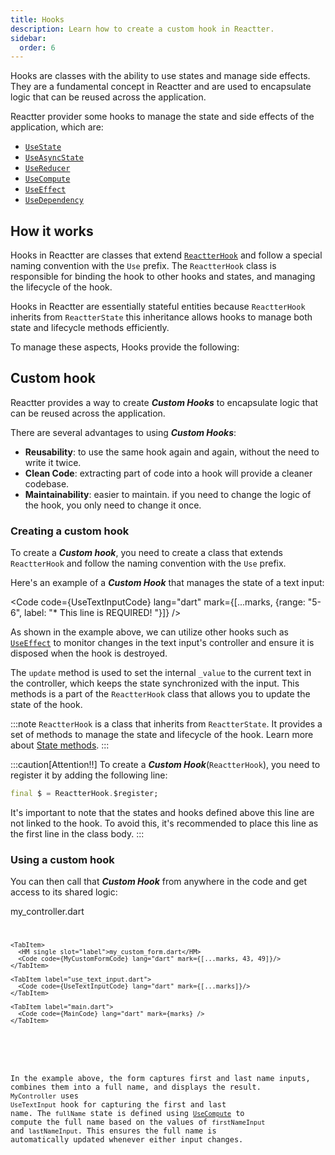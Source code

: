 ```yaml
---
title: Hooks
description: Learn how to create a custom hook in Reactter.
sidebar:
  order: 6
---
```



Hooks are classes with the ability to use states and manage side effects. They are a fundamental concept in Reactter and are used to encapsulate logic that can be reused across the application.

Reactter provider some hooks to manage the state and side effects of the application, which are:

- <HT>[`UseState`](/reactter/hooks/use_state)</HT>
- <HT>[`UseAsyncState`](/reactter/hooks/use_async_state)</HT>
- <HT>[`UseReducer`](/reactter/hooks/use_reducer)</HT>
- <HT>[`UseCompute`](/reactter/hooks/use_compute)</HT>
- <HT>[`UseEffect`](/reactter/hooks/use_effect)</HT>
- <HT>[`UseDependency`](/reactter/hooks/use_instance)</HT>

## How it works

Hooks in Reactter are classes that extend <HT><a href="https://pub.dev/documentation/reactter/latest/reactter/ReactterHook-class.html" target="_blank">`ReactterHook`</a></HT> and follow a special naming convention with the  <HT>`Use`</HT>  prefix. The <HT>`ReactterHook`</HT> class is responsible for binding the hook to other hooks and states, and managing the lifecycle of the hook.

Hooks in Reactter are essentially stateful entities because <HT>`ReactterHook`</HT> inherits from <HT>`ReactterState`</HT> this inheritance allows hooks to manage both state and lifecycle methods efficiently.

To manage these aspects, Hooks provide the following:
<StateMethodsLite/>

## Custom hook

Reactter provides a way to create _**Custom Hooks**_ to encapsulate logic that can be reused across the application.

There are several advantages to using _**Custom Hooks**_:

- **Reusability**: to use the same hook again and again, without the need to write it twice.
- **Clean Code**: extracting part of code into a hook will provide a cleaner codebase.
- **Maintainability**: easier to maintain. if you need to change the logic of the hook, you only need to change it once.

### Creating a custom hook

To create a _**Custom hook**_, you need to create a class that extends <HT>`ReactterHook`</HT> and follow the naming convention with the <HT>`Use`</HT> prefix.

Here's an example of a _**Custom Hook**_ that manages the state of a text input:

<Code code={UseTextInputCode} lang="dart" mark={[...marks, {range: "5-6", label: "*      This line is REQUIRED!        "}]} />

As shown in the example above, we can utilize other hooks such as <HT>[`UseEffect`](/reactter/hooks/use_effect)</HT> to monitor changes in the text input's controller and ensure it is disposed when the hook is destroyed.

The <HM>`update`</HM> method is used to set the internal `_value` to the current text in the controller, which keeps the state synchronized with the input.
This methods is a part of the <HT>`ReactterHook`</HT> class that allows you to update the state of the hook.

:::note
<HT>`ReactterHook`</HT> is a class that inherits from <HT>`ReactterState`</HT>.
It provides a set of methods to manage the state and lifecycle of the hook.
Learn more about [State methods](/reactter/core_concepts/state_management/#state-methods).
:::

:::caution[Attention!!]
To create a _**Custom Hook**_(<HT>`ReactterHook`</HT>), you need to register it by adding the following line:

```dart showLineNumbers=false
final $ = ReactterHook.$register;
```

It's important to note that the states and hooks defined above this line are not linked to the hook.
To avoid this, it's recommended to place this line as the first line in the class body.
:::

### Using a custom hook

You can then call that _**Custom Hook**_ from anywhere in the code and get access to its shared logic:

<div class="code-tabs">
  <ZappButton path="examples/custom_hook"/>

  <Tabs>
    <TabItem>
      <HM single slot="label">my_controller.dart</HM>
      <Code code={MyControllerCode} lang="dart" mark={[...marks, {range: "5-6"}, 11, 12]}/>
    </TabItem>

    <TabItem>
      <HM single slot="label">my_custom_form.dart</HM>
      <Code code={MyCustomFormCode} lang="dart" mark={[...marks, 43, 49]}/>
    </TabItem>

    <TabItem label="use_text_input.dart">
      <Code code={UseTextInputCode} lang="dart" mark={[...marks]}/>
    </TabItem>

    <TabItem label="main.dart">
      <Code code={MainCode} lang="dart" mark={marks} />
    </TabItem>
  </Tabs>
</div>

In the example above, the form captures first and last name inputs, combines them into a full name, and displays the result.
<HT>`MyController`</HT> uses <HT>`UseTextInput`</HT> hook for capturing the first and last name.
The `fullName` state is defined using <HT>[`UseCompute`](/reactter/hooks/use_compute)</HT> to compute the full name based on the values of `firstNameInput` and `lastNameInput`. This ensures the full name is automatically updated whenever either input changes.

